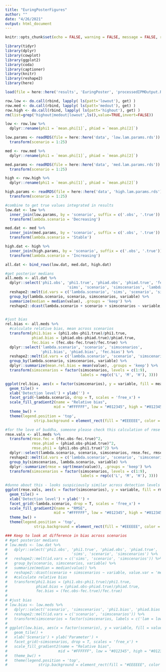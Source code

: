 ```yaml
---
title: "EuringPosterFigures"
author: ""
date: "4/26/2021"
output: html_document
---
```


```r
knitr::opts_chunk$set(echo = FALSE, warning = FALSE, message = FALSE, results = 'asis', fig.width = 4, fig.height = 3.5)

library(tidyr)
library(dplyr)
library(cowplot)
library(ggplot2)
library(coda)
library(captioner)
library(knitr)
library(reshape2)
library(here)

```



```r

load(file = here::here('results', 'EuringPoster', 'processedIPMOutput.RData'))

row.low <- do.call(rbind, lapply( ls(patt='lowout'), get) )
row.med <- do.call(rbind, lapply( ls(patt='medout'), get) )
row.high <- do.call(rbind, lapply( ls(patt='highout'), get) )
rm(list=grep('highout|medout|lowout',ls(),value=TRUE,invert=FALSE))

low <- row.low %>%
  dplyr::rename(phi1 = `mean.phi[1]`, phiad = `mean.phi[2]`)

low.params <- readRDS(file = here::here('data', 'low.lam.params.rds')) %>%
  transform(scenario = 1:25)

med <- row.med %>%
  dplyr::rename(phi1 = `mean.phi[1]`, phiad = `mean.phi[2]`)

med.params <- readRDS(file = here::here('data', 'med.lam.params.rds')) %>%
  transform(scenario = 1:25)

high <- row.high %>%
  dplyr::rename(phi1 = `mean.phi[1]`, phiad = `mean.phi[2]`)

high.params <- readRDS(file = here::here('data', 'high.lam.params.rds')) %>%
  transform(scenario = 1:25)

#combine to get true values integrated in results
low.dat <- low %>%
  inner_join(low.params, by = 'scenario', suffix = c('.obs', '.true')) %>%
  transform(lambda.scenario = 'Decreasing')

med.dat <- med %>%
  inner_join(med.params, by = 'scenario', suffix = c('.obs', '.true')) %>%
  transform(lambda.scenario = 'Stable')

high.dat <- high %>%
  inner_join(high.params, by = 'scenario', suffix = c('.obs', '.true')) %>%
  transform(lambda.scenario = 'Increasing')

all.dat <- bind_rows(low.dat, med.dat, high.dat)


```

```r

#get posterior medians
all.meds <- all.dat %>%
  dplyr::select('phi1.obs', 'phi1.true', 'phiad.obs', 'phiad.true', 'fec.obs', 'fec.true',
                            'sims', 'scenario', 'simscenarios', 'lambda.scenario') %>%
  reshape2::melt(id.vars = c('lambda.scenario', 'sims', 'scenario', 'simscenarios')) %>%
  group_by(lambda.scenario, scenario, simscenarios, variable) %>%
  summarize(median = median(value), .groups = 'keep') %>%
  reshape2::dcast(lambda.scenario + scenario + simscenarios ~ variable, value.var = 'median') 
  

#just bias
rel.bias <- all.meds %>%
  #calculate relative bias, mean across scenarios
  transform(phi1.bias = (phi1.obs-phi1.true)/phi1.true,
            phiad.bias = (phiad.obs-phiad.true)/phiad.true,
            fec.bias = (fec.obs-fec.true)/fec.true) %>%
  dplyr::select('lambda.scenario', 'scenario', 'simscenarios', 
                'phi1.bias', 'phiad.bias', 'fec.bias') %>%
  reshape2::melt(id.vars = c('lambda.scenario', 'scenario', 'simscenarios')) %>%
  group_by(lambda.scenario, simscenarios, variable) %>%
  dplyr::summarize(mean.rel.bias = mean(value), .groups = 'keep') %>%
  transform(simscenarios = factor(simscenarios, levels = c(1:9), 
                                  labels = rep(c('L', 'M', 'H'), 3)))

ggplot(rel.bias, aes(x = factor(simscenarios), y = variable, fill = mean.rel.bias)) +
  geom_tile() +
  xlab('Detection level') + ylab('') +
  facet_grid(~lambda.scenario, drop = T, scales = 'free_x') +
  scale_fill_gradient2(name = "Relative bias",
                      mid = "#FFFFFF", low = "#012345", high = "#012345", midpoint = 0) +
  theme_bw() +
  theme(legend.position = 'top',
             strip.background = element_rect(fill = "#EEEEEE", color = "#FFFFFF"))


```

```r

#for the love of buddha, someone please check this calculation of rmse
rmse.vals <- all.meds %>%
  transform(rmse.fec = (fec.obs-fec.true)^2,
            rmse.phiad = (phiad.obs-phiad.true)^2,
            rmse.phi1 = (phi1.obs-phi1.true)^2) %>%
  dplyr::select(lambda.scenario, scenario, simscenarios, rmse.fec, rmse.phiad, rmse.phi1) %>%
  reshape2::melt(id.vars = c('lambda.scenario', 'scenario', 'simscenarios')) %>%
  group_by(simscenarios, lambda.scenario, variable) %>%
  dplyr::summarize(rmse = sqrt(mean(value)), .groups = 'keep') %>%
  transform(simscenarios = factor(simscenarios, levels = c(1:9), 
                                  labels = rep(c('L', 'M', 'H'), 3)))
  
#dunno about this - looks suspiciously similar across detection levels :(
ggplot(rmse.vals, aes(x = factor(simscenarios), y = variable, fill = rmse)) +
  geom_tile() +
  xlab('Detection level') + ylab('') +
  facet_grid(~lambda.scenario, drop = T, scales = 'free_x') +
  scale_fill_gradient2(name = "RMSE",
                      mid = "#FFFFFF", low = "#012345", high = "#012345", midpoint = 0) +
  theme_bw() +
  theme(legend.position = 'top',
             strip.background = element_rect(fill = "#EEEEEE", color = "#FFFFFF"))


```



```r

### Keep to look at difference in bias across scenarios
# #get posterior medians
# low.meds <- low.dat %>%
#   dplyr::select('phi1.obs', 'phi1.true', 'phiad.obs', 'phiad.true', 'fec.obs', 'fec.true',
#                             'sims', 'scenario', 'simscenarios') %>%
#   reshape2::melt(id.vars = c('sims', 'scenario', 'simscenarios')) %>%
#   group_by(scenario, simscenarios, variable) %>%
#   summarize(median = median(value)) %>%
#   reshape2::dcast(scenario + simscenarios ~ variable, value.var = 'median') %>%
#   #calculate relative bias
#   transform(phi1.bias = (phi1.obs-phi1.true)/phi1.true, 
#             phiad.bias = (phiad.obs-phiad.true)/phiad.true, 
#             fec.bias = (fec.obs-fec.true)/fec.true)
# 
# #just bias
# low.bias <- low.meds %>%
#   dplyr::select('scenario', 'simscenarios', 'phi1.bias', 'phiad.bias', 'fec.bias') %>%
#   reshape2::melt(id.vars = c('scenario', 'simscenarios')) %>%
#   transform(simscenarios = factor(simscenarios, labels = c('lam = low; p=L', 'M', 'H')))
# 
# ggplot(low.bias, aes(x = factor(scenario), y = variable, fill = value)) +
#   geom_tile() +
#   xlab('Scenario') + ylab('Parameter') +
#   facet_grid(~simscenarios, drop = T, scales = 'free_x') +
#   scale_fill_gradient2(name = "Relative bias",
#                       mid = "#FFFFFF", low = "#012345", high = "#012345", midpoint = 0) +
#   theme_bw() +
#   theme(legend.position = 'top',
#              strip.background = element_rect(fill = "#EEEEEE", color = "#FFFFFF"))

```

